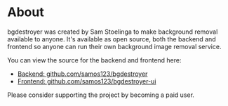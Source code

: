 About
=====

bgdestroyer was created by Sam Stoelinga to make background removal available
to anyone. It's available as open source, both the backend and frontend so
anyone can run their own background image removal service.

You can view the source for the backend and frontend here:
- [Backend: github.com/samos123/bgdestroyer](https://github.com/samos123/bgdestroyer)
- [Frontend: github.com/samos123/bgdestroyer-ui](https://github.com/samos123/bgdestroyer-ui)

Please consider supporting the project by becoming a paid user.
